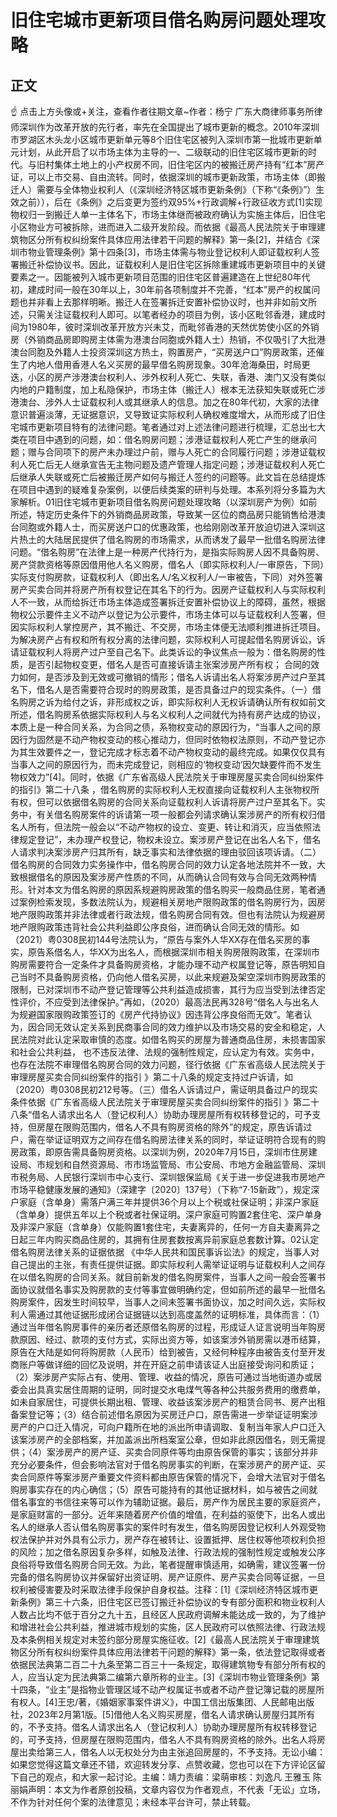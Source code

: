 # 旧住宅城市更新项目借名购房问题处理攻略
## 正文
☝ 点击上方头像或+关注，查看作者往期文章~作者：杨宁 广东大商律师事务所律师深圳作为改革开放的先行者，率先在全国提出了城市更新的概念。2010年深圳市罗湖区木头龙小区城市更新单元等8个旧住宅区被列入深圳市第一批城市更新单元计划，从此开启了以市场主体为主导的一、二级联动的旧住宅区城市更新的时代。与旧村集体土地上的小产权房不同，旧住宅区内的被搬迁房产持有“红本”房产证，可以上市交易、自由流转。同时，依据深圳的城市更新政策，市场主体（即搬迁人）需要与全体物业权利人（《深圳经济特区城市更新条例》（下称“《条例》”）生效之前）），后在《条例》之后变更为签约双95%+行政调解+行政征收方式[1]实现物权归一到搬迁人单一主体名下，市场主体继而被政府确认为实施主体后，旧住宅小区物业方可被拆除，进而进入二级开发阶段。而依据《最高人民法院关于审理建筑物区分所有权纠纷案件具体应用法律若干问题的解释》第一条[2]，并结合《深圳市物业管理条例》第十四条[3]，市场主体需与物业登记权利人即证载权利人签署搬迁补偿协议书。因此，证载权利人是旧住宅区拆除重建城市更新项目中的关键要素之一。因能被列入城市更新项目范围的旧住宅区普遍建造在上世纪80年代初，建成时间一般在30年以上，30年前各项制度并不完善，“红本”房产的权属问题也并非看上去那样明晰。搬迁人在签署拆迁安置补偿协议时，也并非如前文所述，只需关注证载权利人即可。以笔者经办的项目为例，该小区毗邻香港，建成时间为1980年，彼时深圳改革开放方兴未艾，而毗邻香港的天然优势使小区的外销房（外销商品房即购房主体需为港澳台同胞或外籍人士）热销，不仅吸引了大批港澳台同胞及外籍人士投资深圳这方热土，购置房产，“买房送户口”购房政策，还催生了内地人借用香港人名义买房的最早借名购房现象。30年沧海桑田，时局更迭，小区的房产涉港澳台权利人、涉外权利人死亡、失联，香港、澳门又没有类似内地的户籍制度，加上私隐保护，市场主体（搬迁人）根本无法获知失联或死亡涉港澳台、涉外人士证载权利人或其继承人的信息。加之在80年代初，大家的法律意识普遍淡薄，无证据意识，又导致证实际权利人确权难度增大，从而形成了旧住宅城市更新项目特有的法律问题。笔者通过对上述法律问题进行梳理，汇总出七大类在项目中遇到的问题，如：借名购房问题；涉港证载权利人死亡产生的继承问题；赠与合同项下的房产未办理过户前，赠与人死亡的合同履行问题；涉港证载权利人死亡后无人继承宣告无主物问题及遗产管理人指定问题；涉港证载权利人死亡后继承人失联或死亡后被搬迁房产如何与搬迁人签约的问题等。此文旨在总结提炼在项目中遇到的疑难复杂案例，以便后续类案的研判与处理。本系列将分多篇为大家解析。01旧住宅城市更新项目借名购房问题处理攻略（以深圳房产为例）如前所述，特定历史条件下的外销商品房政策，导致某一区位的商品房只能销售给港澳台同胞或外籍人士，而买房送户口的优惠政策，也给刚刚改革开放迫切进入深圳这片热土的大陆居民提供了借名购房的市场需求，从而诱发了最早一批借名购房法律问题。“借名购房”在法律上是一种房产代持行为，是指实际购房人因不具备购房、房产贷款资格等原因借用他人名义购房，借名人（即实际权利人/一审原告，下同）实际支付购房款，证载权利人（即出名人/名义权利人/一审被告，下同）对外签署房产买卖合同并将房产所有权登记在其名下的行为。因房产证载权利人与实际权利人不一致，从而给拆迁市场主体造成签署拆迁安置补偿协议上的障碍，虽然，根据物权公示要件主义不动产以登记为公示要件，市场主体可以与证载权利人签署，但因实际权利人掌控房产，其不搬迁、不交房，市场主体便无法顺利推进拆迁项目。为解决房产占有权和所有权分离的法律问题，实际权利人可提起借名购房诉讼，诉请证载权利人将房产过户至自己名下。此类诉讼的争议焦点一般为：借名购房的性质，是否引起物权变更，借名人是否可直接诉请主张案涉房产所有权； 合同的效力如何，是否涉及到无效或可撤销的情形；借名人诉请出名人将案涉房产过户至其名下，借名人是否需要符合现时的购房政策，是否具备过户的现实条件。（一）借名购房之诉为给付之诉，非形成权之诉，即实际权利人无权诉请确认所有权如前文所述，借名购房系依据实际权利人与名义权利人之间就代为持有房产达成的协议，本质上是一种合同关系，为合同之债，系物权变动的原因行为，“当事人之间的原因行为固然是不动产物权变动的核心推动力，但同时依物权法原则，不动产登记亦为其生效要件之一，登记完成才标志着不动产物权变动的最终完成。如果仅仅具有当事人之间的原因行为，而未完成登记，则相应的‘物权变动’因欠缺要件而不发生物权效力”[4]。同时，依据《广东省高级人民法院关于审理房屋买卖合同纠纷案件的指引》第二十八条 ，借名购房的实际权利人无权直接向证载权利人主张物权所有权，但可以依据借名购房的合同关系向证载权利人诉请将房产过户至其名下。实务中，有关借名购房案件的诉请第一项一般都会列请求确认案涉房产的所有权归借名人所有，但法院一般会以“不动产物权的设立、变更、转让和消灭，应当依照法律规定登记”，未办理产权登记，物权未设立。案涉房产登记在出名人名下，借名人请求判决案涉房产归其所有，缺乏事实和法律依据的理由驳回该项诉请。（二）借名购房的合同效力实务操作中，借名购房合同的效力认定各地法院并不一致，大致根据借名的原因及案涉房产性质的不同，从而确认合同有效与合同无效两种情形。针对本文为借名购房的原因系规避购房政策的借名购买一般商品住房，笔者通过案例检索发现，多数法院认为，规避相关房地产限购政策的借名购房行为，因房地产限购政策并非法律或者行政法规，借名购房合同有效。但也有法院认为规避房地产限购政策违背社会公共利益即公序良俗，进而确认合同无效的情形。如（2021）粤0308民初144号法院认为，“原告与案外人华XX存在借名买房的事实，原告系借名人，华XX为出名人，而根据深圳市相关购房限购政策，在深圳市购房需要符合一定条件才具备购房资格，才能办理不动产权属登记等，原告明知自己当时不具备购房资格，仍向他人借名买房，以此来规避及架空深圳市购房政策的限制，已对深圳市不动产登记管理等公共利益造成损害，其行为应当受到法律否定性评价，不应受到法律保护。”再如，（2020）最高法民再328号“借名人与出名人为规避国家限购政策签订的《房产代持协议》因违背公序良俗而无效”。笔者认为，因合同无效认定关系到民商事合同的效力维护以及市场交易的安全和稳定，人民法院对此认定采取审慎的态度。如借名购买的房屋为普通商品住房，未损害国家和社会公共利益， 也不违反法律、法规的强制性规定，应认定为有效。实务中，也存在法院不审理借名购房合同的效力问题，径行依据《广东省高级人民法院关于审理房屋买卖合同纠纷案件的指引 》第二十八条的规定支持过户诉请，如（2020）粤0308民初212号等。（三）借名人诉请过户，需证明具备过户的现实条件依据《广东省高级人民法院关于审理房屋买卖合同纠纷案件的指引 》第二十八条“借名人请求出名人（登记权利人）协助办理房屋所有权转移登记的，可予支持，但房屋在限购范围内，借名人不具有购房资格的除外”的规定，原告诉请过户，需在举证证明双方之间存在借名购房法律关系的同时，举证证明符合现有的购房政策，即原告需具备购房资格。以深圳为例，2020年7月15日，深圳市住房建设局、市规划和自然资源局、市市场监管局、市公安局、市地方金融监管局、深圳市税务局、人民银行深圳市中心支行、深圳银保监局《关于进一步促进我市房地产市场平稳健康发展的通知》（深建字〔2020〕137号）（下称“7·15新政”），规定深户家庭（含单身）需落户满三年并提供36个月以上个税或社保证明；非深户家庭（含单身）提供五年以上个税或者社保证明。深户家庭可购置2套住宅、深户单身及非深户家庭（含单身）仅能购置1套住宅，夫妻离异的，任何一方自夫妻离异之日起三年内购买商品住房的，其拥有住房套数按离异前家庭总套数计算。02认定借名购房法律关系的证据依据 《中华人民共和国民事诉讼法》的规定，当事人对自己提出的主张，有责任提供证据。即实际权利人需举证证明与证载权利人之间存在以借名购房的合同关系。就目前新发的借名购房案件，当事人之间一般会签署书面协议就借名事实及购房款的支付等事宜做明确约定，但如前所述的最早一批借名购房案件，因发生时间较早，当事人之间未签署书面协议，加之时间久远，实际权利人需通过其他证据形成闭合证据链以达到高度盖然的证明标准，具体而言：（1）通过当年借名购房事件的亲历者还原借名购房的过程，形成证人证言说明当年购房款原因、经过、款项的支付方式，实际出资方等，如该案涉外销房需以港币结算，原告在大陆是如何将购房款（人民币）给到被告，又经何种程序由被告支付至开发商账户等做详细的回忆及说明，并在开庭之前申请该证人出庭接受询问和质证；（2）案涉房产实际占有、使用、管理、收益的情况，原告可通过当地街道办或居委会出具真实居住周期的证明，同时提交水电煤气等各种公共服务费用的缴费单，如未自家居住，可提供长期出租、管理、收益该案涉房产的租赁合同书、房产出租备案登记等；（3）结合前述借名原因为买房迁户口，原告需进一步举证证明案涉房产的户口迁入情况，可向户籍所在地的派出所申请调取、复制当年家人户口迁入该案涉房产的全部档案，并加盖派出所档案室公章，但如非此原因借名，则无需提供；（4）案涉房产的房产证、买卖合同原件等均由原告保管的事实；该部分并非充分必要条件，但会影响法官对于借名购房事实的判断，在案涉房产的房产证、买卖合同原件等案涉房产重要文件资料都由原告保管的情况下，会增大法官对于借名购房事实存在的内心确信；（5）原告可能持有的其他证据材料，如与被告之间就借名事宜的书信往来等可以作为辅助证据。最后，房产作为居民主要的家庭资产，是家庭财富的一部分。近年来随着房产价值的增值，在利益的驱使下，出名人或出名人的继承人否认借名购房事实的案件时有发生，借名购房因登记权利人外观受物权法保护并对外具有公示力，房产存在被转让、设置抵押、居住权等他项权利负担的风险；加之借名原因复杂多样，如触及法律、行政法规的强制性规定或触发公序良俗将导致借名购房合同无效。为此，笔者提醒审慎适用，如确需，建议签署一份完备的借名购房协议并保留好出资证明、房产证原件、房产买卖合同等证据，一旦权利被侵害要及时采取法律手段保护自身权益。注释：[1]《深圳经济特区城市更新条例》第三十六条，旧住宅区已签订搬迁补偿协议的专有部分面积和物业权利人人数占比均不低于百分之九十五，且经区人民政府调解未能达成一致的，为了维护和增进社会公共利益，推进城市规划的实施，区人民政府可以依照法律、行政法规及本条例相关规定对未签约部分房屋实施征收。[2]《最高人民法院关于审理建筑物区分所有权纠纷案件具体应用法律若干问题的解释》第一条，依法登记取得或者依据民法典第二百二十九条至第二百三十一条规定，取得建筑物专有部分所有权的人，应当认定为民法典第二编第六章所称的业主。[3]《深圳市物业管理条例》第十四条，“业主”是指物业管理区域不动产权属证书或者不动产登记簿记载的房屋所有权人。[4]王忠/著，《婚姻家事案件讲义》，中国工信出版集团、人民邮电出版社，2023年2月第1版。[5]借他人名义购买房屋，借名人请求确认房屋归其所有的，不予支持。借名人请求出名人（登记权利人）协助办理房屋所有权转移登记的，可予支持，但房屋在限购范围内，借名人不具有购房资格的除外。出名人将房屋出卖给第三人，借名人以无权处分为由主张追回房屋的，不予支持。无讼小编：如果您觉得这篇文章还不错，欢迎转发分享、点赞收藏，您也可以在下方评论区留下自己的观点，和大家一起讨论。主编：靖力责编：梁萌审核：刘逸凡 王雅玉 陈丽娟声明：本文为作者原创投稿，文章内容仅为作者观点，不代表「无讼」立场，不作为针对任何个案的法律意见；未经本平台许可，禁止转载。
